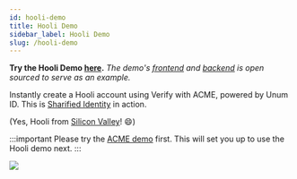 ```yaml
---
id: hooli-demo
title: Hooli Demo
sidebar_label: Hooli Demo
slug: /hooli-demo
---
```


**Try the Hooli Demo [here](https://hooli.demo.unum.id).** *The demo's [frontend](https://github.com/UnumID/hooli-demo-client) and [backend](https://github.com/UnumID/hooli-demo-server) is open sourced to serve as an example.*

Instantly create a Hooli account using Verify with ACME, powered by Unum ID. This is 
[Sharified Identity](https://www.unum.id/solutions/sharified-identity) in action.

(Yes, Hooli from [Silicon Valley](https://www.hbo.com/silicon-valley)! &#128516;)

:::important
Please try the [ACME demo](/acme-demo) first. This will set you up to use the Hooli demo next.
:::

![](/img/hooli-demo.png)
